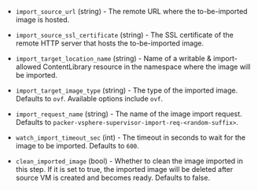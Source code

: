 <!-- Code generated from the comments of the ImportImageConfig struct in builder/vsphere/supervisor/step_import_image.go; DO NOT EDIT MANUALLY -->

- `import_source_url` (string) - The remote URL where the to-be-imported image is hosted.

- `import_source_ssl_certificate` (string) - The SSL certificate of the remote HTTP server that hosts the to-be-imported image.

- `import_target_location_name` (string) - Name of a writable & import-allowed ContentLibrary resource in the namespace where the image will be imported.

- `import_target_image_type` (string) - The type of the imported image.
  Defaults to `ovf`. Available options include `ovf`.

- `import_request_name` (string) - The name of the image import request.
  Defaults to `packer-vsphere-supervisor-import-req-<random-suffix>`.

- `watch_import_timeout_sec` (int) - The timeout in seconds to wait for the image to be imported.
  Defaults to `600`.

- `clean_imported_image` (bool) - Whether to clean the image imported in this step. If it is set to true, the imported image will be deleted after
  source VM is created and becomes ready.
  Defaults to false.

<!-- End of code generated from the comments of the ImportImageConfig struct in builder/vsphere/supervisor/step_import_image.go; -->
